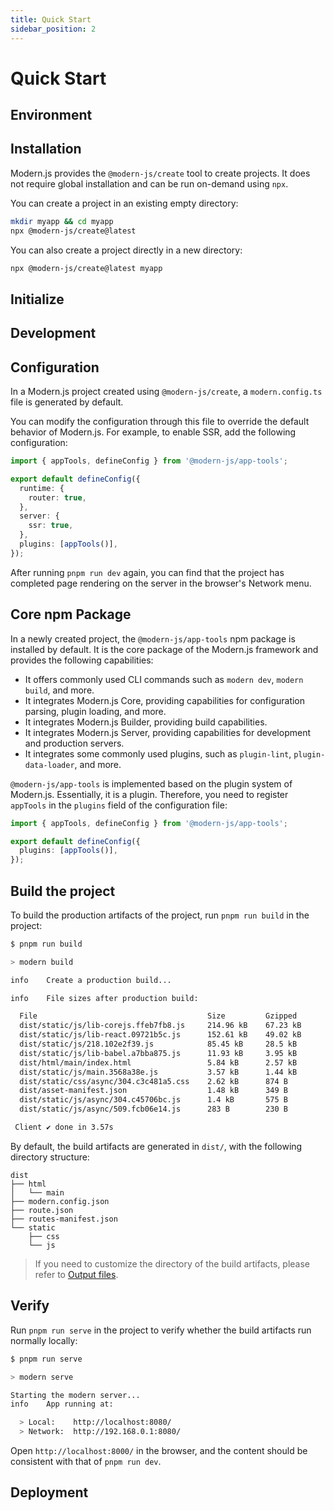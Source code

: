 ```yaml
---
title: Quick Start
sidebar_position: 2
---
```


# Quick Start

## Environment


<Prerequisites />

## Installation

Modern.js provides the `@modern-js/create` tool to create projects. It does not require global installation and can be run on-demand using `npx`.

You can create a project in an existing empty directory:

```bash
mkdir myapp && cd myapp
npx @modern-js/create@latest
```

You can also create a project directly in a new directory:

```bash
npx @modern-js/create@latest myapp
```

## Initialize


<InitApp />

## Development


<DebugApp />

## Configuration

In a Modern.js project created using `@modern-js/create`, a `modern.config.ts` file is generated by default.

You can modify the configuration through this file to override the default behavior of Modern.js. For example, to enable SSR, add the following configuration:

```ts
import { appTools, defineConfig } from '@modern-js/app-tools';

export default defineConfig({
  runtime: {
    router: true,
  },
  server: {
    ssr: true,
  },
  plugins: [appTools()],
});
```

After running `pnpm run dev` again, you can find that the project has completed page rendering on the server in the browser's Network menu.

## Core npm Package

In a newly created project, the `@modern-js/app-tools` npm package is installed by default. It is the core package of the Modern.js framework and provides the following capabilities:

- It offers commonly used CLI commands such as `modern dev`, `modern build`, and more.
- It integrates Modern.js Core, providing capabilities for configuration parsing, plugin loading, and more.
- It integrates Modern.js Builder, providing build capabilities.
- It integrates Modern.js Server, providing capabilities for development and production servers.
- It integrates some commonly used plugins, such as `plugin-lint`, `plugin-data-loader`, and more.

`@modern-js/app-tools` is implemented based on the plugin system of Modern.js. Essentially, it is a plugin. Therefore, you need to register `appTools` in the `plugins` field of the configuration file:

```ts title="modern.config.ts"
import { appTools, defineConfig } from '@modern-js/app-tools';

export default defineConfig({
  plugins: [appTools()],
});
```

## Build the project

To build the production artifacts of the project, run `pnpm run build` in the project:

```bash
$ pnpm run build

> modern build

info    Create a production build...

info    File sizes after production build:

  File                                      Size         Gzipped
  dist/static/js/lib-corejs.ffeb7fb8.js     214.96 kB    67.23 kB
  dist/static/js/lib-react.09721b5c.js      152.61 kB    49.02 kB
  dist/static/js/218.102e2f39.js            85.45 kB     28.5 kB
  dist/static/js/lib-babel.a7bba875.js      11.93 kB     3.95 kB
  dist/html/main/index.html                 5.84 kB      2.57 kB
  dist/static/js/main.3568a38e.js           3.57 kB      1.44 kB
  dist/static/css/async/304.c3c481a5.css    2.62 kB      874 B
  dist/asset-manifest.json                  1.48 kB      349 B
  dist/static/js/async/304.c45706bc.js      1.4 kB       575 B
  dist/static/js/async/509.fcb06e14.js      283 B        230 B

 Client ✔ done in 3.57s
```

By default, the build artifacts are generated in `dist/`, with the following directory structure:

```
dist
├── html
│   └── main
├── modern.config.json
├── route.json
├── routes-manifest.json
└── static
    ├── css
    └── js
```

> If you need to customize the directory of the build artifacts, please refer to [Output files](https://modernjs.dev/builder/guide/basic/output-files.html).

## Verify

Run `pnpm run serve` in the project to verify whether the build artifacts run normally locally:

```bash
$ pnpm run serve

> modern serve

Starting the modern server...
info    App running at:

  > Local:    http://localhost:8080/
  > Network:  http://192.168.0.1:8080/
```

Open `http://localhost:8000/` in the browser, and the content should be consistent with that of `pnpm run dev`.

## Deployment


<Deploy />
